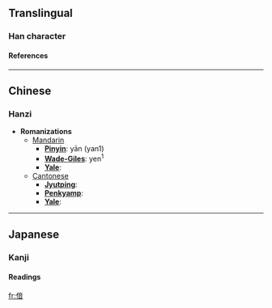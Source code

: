 ==Translingual==
===Han character===
{{Han char|rad=人|as=09|sn=11|four=2026<sub>1</sub>|canj=人卜廿日 (OYTA)}}
====References====
{{Han ref|kx=0111.090|dkj=00873|dj=0237.080|hdz=10194.090|uh=5063|ud=20579|bh=D460|bd=54368}}
----

==Chinese==
===Hanzi===


* '''Romanizations'''
** [[Mandarin]]
*** '''[[Pinyin]]''': yān (yan1)
*** '''[[Wade-Giles]]''': yen<sup>1</sup>
*** '''[[Yale]]''': 
**[[Cantonese]]
***'''[[Jyutping]]''':
***'''[[Penkyamp]]''': 
***'''[[Yale]]''': 


----
==Japanese==
===Kanji===
{{ja-kanji|grade=|rs=人09}}
====Readings====
{{ja-readings|on=[[えん]] (en), [[あん]] (an)|kun=[[きよい]] (kiyoi)}}




[[fr:偣]]